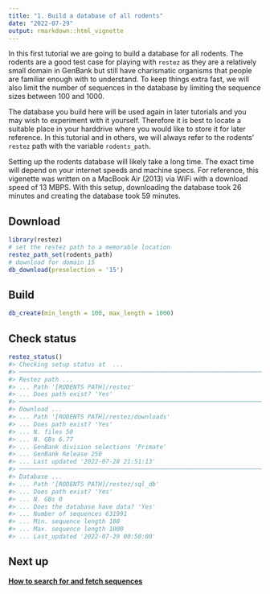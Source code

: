 ```yaml
---
title: "1. Build a database of all rodents"
date: "2022-07-29"
output: rmarkdown::html_vignette
---
```




In this first tutorial we are going to build a database for all rodents. The rodents are a good test case for playing with `restez` as they are a relatively small domain in GenBank but still have charismatic organisms that people are familiar enough with to understand. To keep things extra fast, we will also limit the number of sequences in the database by limiting the sequence sizes between 100 and 1000.

The database you build here will be used again in later tutorials and you may wish to experiment with it yourself. Therefore it is best to locate a suitable place in your harddrive where you would like to store it for later reference. In this tutorial and in others, we will always refer to the rodents' `restez` path with the variable `rodents_path`.

Setting up the rodents database will likely take a long time. The exact time will depend on your internet speeds and machine specs. For reference, this vigenette was written on a MacBook Air (2013) via WiFi with a download speed of 13 MBPS. With this setup, downloading the database took 26 minutes and creating the database took 59 minutes.

## Download



```r
library(restez)
# set the restez path to a memorable location
restez_path_set(rodents_path)
# download for domain 15
db_download(preselection = '15')
```

## Build

```r
db_create(min_length = 100, max_length = 1000)
```

## Check status

```r
restez_status()
#> Checking setup status at  ...
#> ─────────────────────────────────────────────────────────────────────────────────────────────────────────────────────────────────────────────────────────────────────────────────────────────────────────────────────────────────────────────
#> Restez path ...
#> ... Path '[RODENTS PATH]/restez'
#> ... Does path exist? 'Yes'
#> ─────────────────────────────────────────────────────────────────────────────────────────────────────────────────────────────────────────────────────────────────────────────────────────────────────────────────────────────────────────────
#> Download ...
#> ... Path '[RODENTS PATH]/restez/downloads'
#> ... Does path exist? 'Yes'
#> ... N. files 58
#> ... N. GBs 6.77
#> ... GenBank division selections 'Primate'
#> ... GenBank Release 250
#> ... Last updated '2022-07-28 21:51:13'
#> ─────────────────────────────────────────────────────────────────────────────────────────────────────────────────────────────────────────────────────────────────────────────────────────────────────────────────────────────────────────────
#> Database ...
#> ... Path '[RODENTS PATH]/restez/sql_db'
#> ... Does path exist? 'Yes'
#> ... N. GBs 0
#> ... Does the database have data? 'Yes'
#> ... Number of sequences 631991
#> ... Min. sequence length 100
#> ... Max. sequence length 1000
#> ... Last_updated '2022-07-29 00:50:00'
```

## Next up

**[How to search for and fetch sequences](https://ropensci.github.io/restez/articles/2_search_and_fetch.html)**

